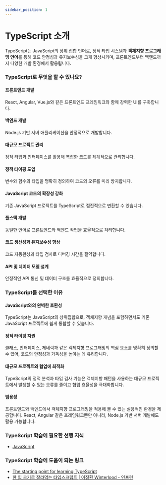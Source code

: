 ```yaml
---
sidebar_position: 1
---
```


# TypeScript 소개

TypeScript는 JavaScript의 상위 집합 언어로, 정적 타입 시스템과 **객체지향 프로그래밍 언어**를 통해 코드 안정성과 유지보수성을 크게 향상시키며, 프론트엔드부터 백엔드까지 다양한 개발 환경에서 활용됩니다.

### TypeScript로 무엇을 할 수 있나요?

#### 프론트엔드 개발

React, Angular, Vue.js와 같은 프론트엔드 프레임워크와 함께 강력한 UI를 구축합니다.

#### 백엔드 개발

Node.js 기반 서버 애플리케이션을 안정적으로 개발합니다.

#### 대규모 프로젝트 관리

정적 타입과 인터페이스를 활용해 복잡한 코드를 체계적으로 관리합니다.

#### 정적 타이핑 도입

변수와 함수의 타입을 명확히 정의하여 코드의 오류를 미리 방지합니다.

#### JavaScript 코드의 확장성 강화

기존 JavaScript 프로젝트를 TypeScript로 점진적으로 변환할 수 있습니다.

#### 풀스택 개발

동일한 언어로 프론트엔드와 백엔드 작업을 효율적으로 처리합니다.

#### 코드 생산성과 유지보수성 향상

코드 자동완성과 타입 검사로 디버깅 시간을 절약합니다.

#### API 및 데이터 모델 설계

안정적인 API 통신 및 데이터 구조를 효율적으로 정의합니다.

### TypeScript를 선택한 이유

#### JavaScript와의 완벽한 호환성

TypeScript는 JavaScript의 상위집합으로, 객체지향 개념을 포함하면서도 기존 JavaScript 프로젝트에 쉽게 통합할 수 있습니다.

#### 정적 타이핑 지원

클래스, 인터페이스, 제네릭과 같은 객체지향 프로그래밍의 핵심 요소를 명확히 정의할 수 있어, 코드의 안정성과 가독성을 높이는 데 유리합니다.

#### 대규모 프로젝트와 협업에 최적화

TypeScript의 정적 분석과 타입 검사 기능은 객체지향 패턴을 사용하는 대규모 프로젝트에서 발생할 수 있는 오류를 줄이고 협업 효율성을 극대화합니다.

#### 범용성

프론트엔드와 백엔드에서 객체지향 프로그래밍을 적용해 볼 수 있는 실용적인 환경을 제공합니다. React, Angular 같은 프레임워크뿐만 아니라, Node.js 기반 서버 개발에도 활용 가능합니다.

### TypeScript 학습에 필요한 선행 지식

- [JavaScript](./../javascript/intro)

### TypeScript 학습에 도움이 되는 링크

- [The starting point for learning TypeScript](https://www.typescriptlang.org/ko/docs/)
- [한 입 크기로 잘라먹는 타입스크립트 | 이정환 Winterlood - 인프런](https://www.inflearn.com/course/%ED%95%9C%EC%9E%85-%ED%81%AC%EA%B8%B0-%ED%83%80%EC%9E%85%EC%8A%A4%ED%81%AC%EB%A6%BD%ED%8A%B8)
